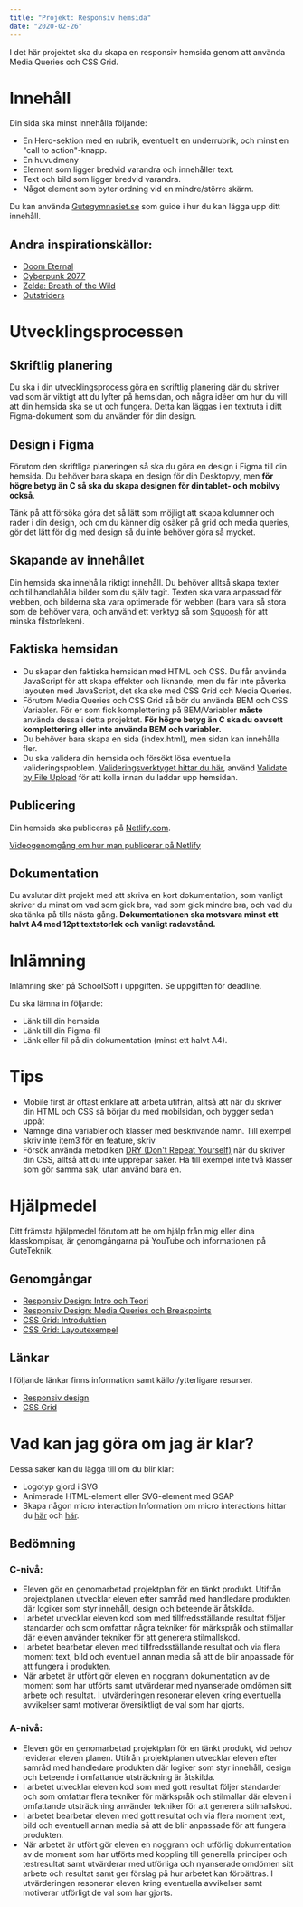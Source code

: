 ```yaml
---
title: "Projekt: Responsiv hemsida"
date: "2020-02-26"
---
```


I det här projektet ska du skapa en responsiv hemsida genom att använda Media Queries och CSS Grid.

# Innehåll
Din sida ska minst innehålla följande:
- En Hero-sektion med en rubrik, eventuellt en underrubrik, och minst en "call to action"-knapp.
- En huvudmeny
- Element som ligger bredvid varandra och innehåller text.
- Text och bild som ligger bredvid varandra.
- Något element som byter ordning vid en mindre/större skärm.

Du kan använda [Gutegymnasiet.se](https://gutegymnasiet.se/) som guide i hur du kan lägga upp ditt innehåll.

## Andra inspirationskällor:
- [Doom Eternal](https://bethesda.net/en/game/doom)
- [Cyberpunk 2077](https://www.cyberpunk.net/se/en/)
- [Zelda: Breath of the Wild](https://www.zelda.com/breath-of-the-wild/)
- [Outstriders](https://outriders.square-enix-games.com/en-us/)

# Utvecklingsprocessen

## Skriftlig planering
Du ska i din utvecklingsprocess göra en skriftlig planering där du skriver vad som är viktigt att du lyfter på hemsidan, och några idéer om hur du vill att din hemsida ska se ut och fungera. Detta kan läggas i en textruta i ditt Figma-dokument som du använder för din design.

## Design i Figma
Förutom den skriftliga planeringen så ska du göra en design i Figma till din hemsida. Du behöver bara skapa en design för din Desktopvy, men **för högre betyg än C så ska du skapa designen för din tablet- och mobilvy också**.

Tänk på att försöka göra det så lätt som möjligt att skapa kolumner och rader i din design, och om du känner dig osäker på grid och media queries, gör det lätt för dig med design så du inte behöver göra så mycket.

## Skapande av innehållet
Din hemsida ska innehålla riktigt innehåll. Du behöver alltså skapa texter och tillhandlahålla bilder som du själv tagit. Texten ska vara anpassad för webben, och bilderna ska vara optimerade för webben (bara vara så stora som de behöver vara, och använd ett verktyg så som [Squoosh](https://squoosh.app/) för att minska filstorleken).

## Faktiska hemsidan
- Du skapar den faktiska hemsidan med HTML och CSS. Du får använda JavaScript för att skapa effekter och liknande, men du får inte påverka layouten med JavaScript, det ska ske med CSS Grid och Media Queries.
- Förutom Media Queries och CSS Grid så bör du använda BEM och CSS Variabler. För er som fick komplettering på BEM/Variabler **måste** använda dessa i detta projektet. **För högre betyg än C ska du oavsett komplettering eller inte använda BEM och variabler.**
- Du behöver bara skapa en sida (index.html), men sidan kan innehålla fler.
- Du ska validera din hemsida och försökt lösa eventuella valideringsproblem. [Valideringsverktyget hittar du här](https://validator.w3.org/), använd [Validate by File Upload](https://validator.w3.org/#validate_by_upload) för att kolla innan du laddar upp hemsidan.

## Publicering
Din hemsida ska publiceras på [Netlify.com](https://www.netlify.com/).

[Videogenomgång om hur man publicerar på Netlify](https://www.youtube.com/watch?v=9RfU6KGNkfE)

## Dokumentation
Du avslutar ditt projekt med att skriva en kort dokumentation, som vanligt skriver du minst om vad som gick bra, vad som gick mindre bra, och vad du ska tänka på tills nästa gång. **Dokumentationen ska motsvara minst ett halvt A4 med 12pt textstorlek och vanligt radavstånd.**

# Inlämning
Inlämning sker på SchoolSoft i uppgiften. Se uppgiften för deadline.

Du ska lämna in följande:
- Länk till din hemsida
- Länk till din Figma-fil
- Länk eller fil på din dokumentation (minst ett halvt A4).

# Tips
- Mobile first är oftast enklare att arbeta utifrån, alltså att när du skriver din HTML och CSS så börjar du med mobilsidan, och bygger sedan uppåt
- Namnge dina variabler och klasser med beskrivande namn. Till exempel skriv inte item3 för en feature, skriv 
- Försök använda metodiken [DRY (Don't Repeat Yourself)](https://www.youtube.com/watch?v=0px6YH-cauQ) när du skriver din CSS, alltså att du inte upprepar saker. Ha till exempel inte två klasser som gör samma sak, utan använd bara en.

# Hjälpmedel
Ditt främsta hjälpmedel förutom att be om hjälp från mig eller dina klasskompisar, är genomgångarna på YouTube och informationen på GuteTeknik.

## Genomgångar
- [Responsiv Design: Intro och Teori](https://www.youtube.com/watch?v=WWnmQdaHYAc)
- [Responsiv Design: Media Queries och Breakpoints](https://www.youtube.com/watch?v=_U5eTVb0vyY)
- [CSS Grid: Introduktion](https://www.youtube.com/watch?v=QUozc9PFXNI)
- [CSS Grid: Layoutexempel](https://www.youtube.com/watch?v=OJo8gCHVODc)

## Länkar
I följande länkar finns information samt källor/ytterligare resurser.

- [Responsiv design](https://guteteknik.netlify.app/webb2/responsiv/)
- [CSS Grid](https://guteteknik.netlify.app/webb2/cssgrid/)

# Vad kan jag göra om jag är klar?
Dessa saker kan du lägga till om du blir klar:

- Logotyp gjord i SVG
- Animerade HTML-element eller SVG-element med GSAP
- Skapa någon micro interaction
Information om micro interactions hittar du [här](https://www.youtube.com/watch?v=EN7nu8hrcN4) och [här](https://www.youtube.com/watch?v=FJ2rb1O70To).

## Bedömning

### C-nivå:

- Eleven gör en genomarbetad projektplan för en tänkt produkt. Utifrån projektplanen utvecklar eleven efter samråd med handledare produkten där logiker som styr innehåll, design och beteende är åtskilda.
-  I arbetet utvecklar eleven kod som med tillfredsställande resultat följer standarder och som omfattar några tekniker för märkspråk och stilmallar där eleven använder tekniker för att generera stilmallskod.
-  I arbetet bearbetar eleven med tillfredsställande resultat och via flera moment text, bild och eventuell annan media så att de blir anpassade för att fungera i produkten.
- När arbetet är utfört gör eleven en noggrann dokumentation av de moment som har utförts samt utvärderar med nyanserade omdömen sitt arbete och resultat. I utvärderingen resonerar eleven kring eventuella avvikelser samt motiverar översiktligt de val som har gjorts.

### A-nivå:
- Eleven gör en genomarbetad projektplan för en tänkt produkt, vid behov reviderar eleven planen. Utifrån projektplanen utvecklar eleven efter samråd med handledare produkten där logiker som styr innehåll, design och beteende i omfattande utsträckning är åtskilda.
-  I arbetet utvecklar eleven kod som med gott resultat följer standarder och som omfattar flera tekniker för märkspråk och stilmallar där eleven i omfattande utsträckning använder tekniker för att generera stilmallskod.
-  I arbetet bearbetar eleven med gott resultat och via flera moment text, bild och eventuell annan media så att de blir anpassade för att fungera i produkten.
- När arbetet är utfört gör eleven en noggrann och utförlig dokumentation av de moment som har utförts med koppling till generella principer och testresultat samt utvärderar med utförliga och nyanserade omdömen sitt arbete och resultat samt ger förslag på hur arbetet kan förbättras. I utvärderingen resonerar eleven kring eventuella avvikelser samt motiverar utförligt de val som har gjorts.